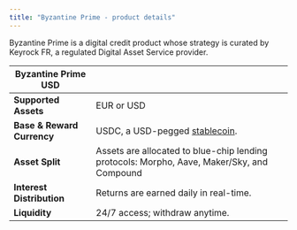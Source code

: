 ```yaml
---
title: "Byzantine Prime - product details"
---
```


Byzantine Prime is a digital credit product whose strategy is curated by Keyrock FR, a regulated Digital Asset Service provider.

| **Byzantine Prime USD**    |                                                                                            |
| -------------------------- | ------------------------------------------------------------------------------------------ |
| **Supported Assets**       | EUR or USD                                                                                 |
| **Base & Reward Currency** | USDC, a USD-pegged [stablecoin](/documentation/digital-assets-101/whats-a-stablecoin).     |
| **Asset Split**            | Assets are allocated to blue-chip lending protocols: Morpho, Aave, Maker/Sky, and Compound |
| **Interest Distribution**  | Returns are earned daily in real-time.                                                     |
| **Liquidity**              | 24/7 access; withdraw anytime.                                                             |